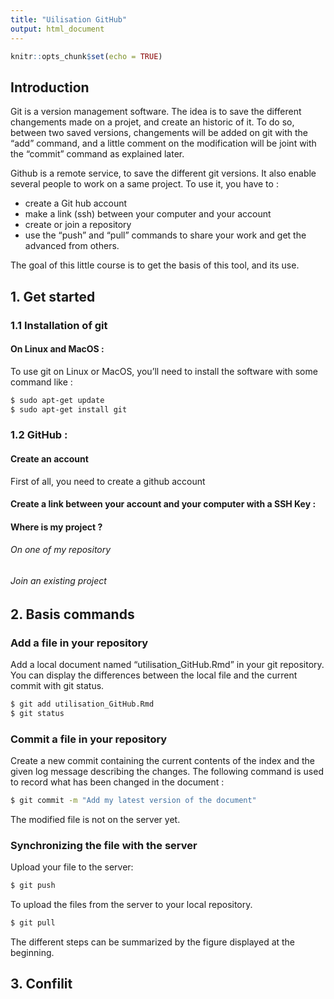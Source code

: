 ```yaml
---
title: "Uilisation GitHub"
output: html_document
---
```


```r
knitr::opts_chunk$set(echo = TRUE)
```

## Introduction 

Git is a version management software. The idea is to save the different changements made on a projet, and create an historic of it. To do so, between two saved versions, changements will be added on git with the "add" command, and a little comment on the modification will be joint with the "commit" command as explained later.

Github is a remote service, to save the different git versions. It also enable several people to work on a same project. To use it, you have to :   

* create a Git hub account
* make a link (ssh) between your computer and your account
* create or join a repository
* use the "push" and "pull" commands to share your work and get the advanced from others. 


The goal of this little course is to get the basis of this tool, and its use. 


## 1. Get started
### 1.1 Installation of git 
#### On Linux and MacOS :
To use git on Linux or MacOS, you'll need to install the software with some command like :

```bash
$ sudo apt-get update
$ sudo apt-get install git
```


### 1.2 GitHub :
#### Create an account
First of all, you need to create a github account

#### Create a link between your account and your computer with a SSH Key :


#### Where is my project ? 
###### On one of my repository
###### Join an existing project


## 2. Basis commands 

### Add a file in your repository 
Add a local document named "utilisation_GitHub.Rmd" in your git repository. You can display the differences between the local file and the current commit with git status.
```bash
$ git add utilisation_GitHub.Rmd
$ git status
```

### Commit a file in your repository 
Create a new commit containing the current contents of the index and the given log message describing the changes. The following command is used to record what has been changed in the document :
```bash
$ git commit -m "Add my latest version of the document"
```
The modified file is not on the server yet. 

### Synchronizing the file with the server
Upload your file to the server:
```bash
$ git push
```
To upload the files from the server to your local repository.
```bash
$ git pull
```


The different steps can be summarized by the figure displayed at the beginning.




## 3. Confilit 

```r

```

